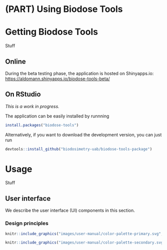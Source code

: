 # (PART) Using Biodose Tools {-}

# Getting Biodose Tools {#get}
Stuff

## Online {#get-online}

During the beta testing phase, the application is hosted on Shinyapps.io: [https://aldomann.shinyapps.io/biodose-tools-beta/](https://aldomann.shinyapps.io/biodose-tools-beta/)


## On RStudio {#get-offline}
*This is a work in progress.*

The application can be easily installed by runnning
```r
install.packages("biodose-tools")
```

Alternatively, if you want to download the development version, you can just run
```r
devtools::install_github("biodosimetry-uab/biodose-tools-package")
```

# Usage {#manual}

Stuff

## User interface {#manual-ui}

We describe the user interface (UI) components in this section.

### Design principles 

```r
knitr::include_graphics("images/user-manual/color-palette-primary.svg", dpi = 96)
```

```r
knitr::include_graphics("images/user-manual/color-palette-secondary.svg", dpi = 96)
```
